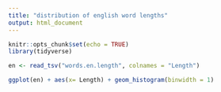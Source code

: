 ```yaml
---
title: "distribution of english word lengths"
output: html_document
---
```


```r
knitr::opts_chunk$set(echo = TRUE)
library(tidyverse)
```

```r
en <- read_tsv("words.en.length", colnames = "Length")
```

```r
ggplot(en) + aes(x= Length) + geom_histogram(binwidth = 1)
```

